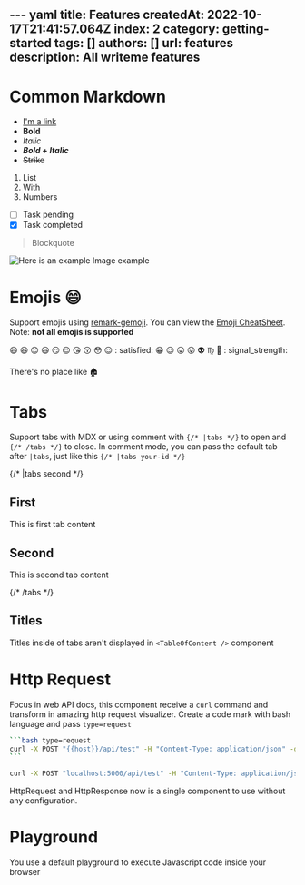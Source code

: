 --- yaml
title: Features
createdAt: 2022-10-17T21:41:57.064Z
index: 2
category: getting-started
tags: []
authors: []
url: features
description: All writeme features
---
<TableOfContent />

# Common Markdown

- [I'm a link](https://github.com/g4rcez)
- **Bold**
- *Italic*
- ***Bold + Italic***
- ~~Strike~~

1. List
2. With
3. Numbers

- [ ] Task pending
- [x] Task completed

> Blockquote

![Here is an example](https://via.placeholder.com/150)
Image example

# Emojis :smile:

Support emojis using [remark-gemoji](https://github.com/remarkjs/remark-gemoji). You can view
the [Emoji CheatSheet](https://www.webfx.com/tools/emoji-cheat-sheet/). Note: **not all emojis is supported**

:smile: :laughing: :blush: :smiley: :smirk: :heart_eyes: :kissing_heart: :kissing_closed_eyes: :flushed: :relieved: :
satisfied: :grin: :wink: :stuck_out_tongue_winking_eye: :stuck_out_tongue_closed_eyes: :alien: :virgo: :ghost: :
signal_strength:

There's no place like :house:

# Tabs

Support tabs with MDX or using comment with `{/* |tabs */}` to open and `{/* /tabs */}` to close. In comment mode, you
can pass the default tab after `|tabs`, just like this `{/* |tabs your-id */}`

{/* |tabs second */}

## First

This is first tab content

## Second

This is second tab content

{/* /tabs */}

## Titles

Titles inside of tabs aren't displayed in `<TableOfContent />` component

# Http Request

Focus in web API docs, this component receive a `curl` command and transform in amazing http request visualizer. Create
a code mark with bash language and pass `type=request`

````bash
```bash type=request
curl -X POST "{{host}}/api/test" -H "Content-Type: application/json" -d '{"email":"write@me.com"}'
```
````

```bash type=request theme=dark
curl -X POST "localhost:5000/api/test" -H "Content-Type: application/json" -d '{"email":"write@me.com"}'
```

HttpRequest and HttpResponse now is a single component to use without any configuration.

# Playground

You use a default playground to execute Javascript code inside your browser

<Playground test="AA" />
